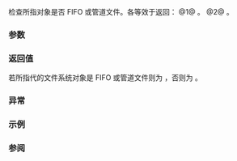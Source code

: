 {{cpp/filesystem/directory_entry/title|is_fifo}}
{{cpp/filesystem/directory_entry/navbar}}
{{dcl begin}}
{{dcl|num=1|since=c++17|
bool is_fifo() const;
}}
{{dcl|num=2|since=c++17|
bool is_fifo( std::error_code&amp; ec ) const noexcept;
}}
{{dcl end}}

检查所指对象是否 FIFO 或管道文件。各等效于返回：
@1@ {{c|std::filesystem::is_fifo(status())}}。
@2@ {{c|std::filesystem::is_fifo(status(ec))}}。

===参数===
{{par begin}}
{{par | ec | 不抛出重载中报告错误的输出形参 }}
{{par end}}

===返回值===
若所指代的文件系统对象是 FIFO 或管道文件则为 {{c|true}}，否则为 {{c|false}}。

===异常===
{{cpp/filesystem/error_handling|p|throw=1/2}}

===示例===
{{cpp/filesystem/directory entry is what example}}

===参阅===
{{dsc begin}}
{{dsc inc|cpp/filesystem/dsc is_fifo}}
{{dsc end}}

{{langlinks|de|en|es|fr|it|ja|pt|ru}}
